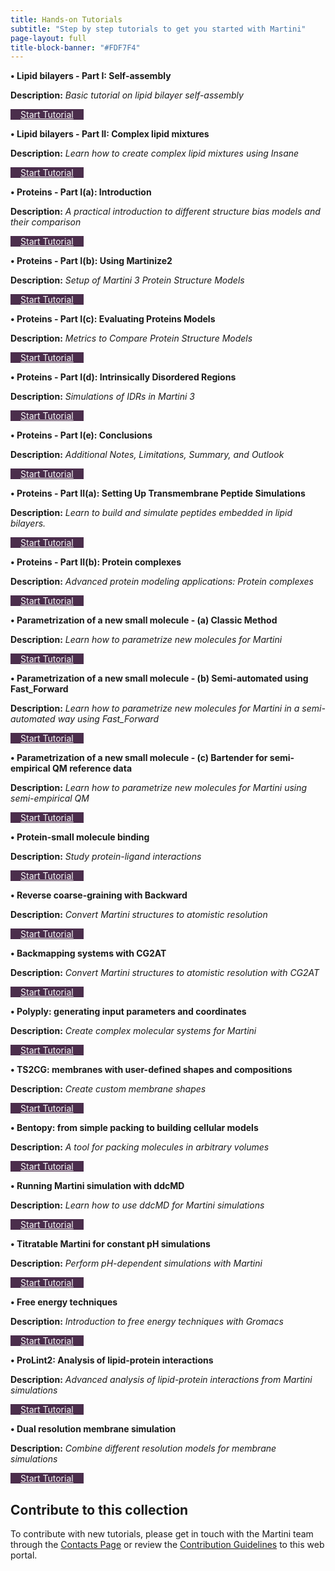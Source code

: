 ```yaml
---
title: Hands-on Tutorials
subtitle: "Step by step tutorials to get you started with Martini"
page-layout: full
title-block-banner: "#FDF7F4"
---
```


```{=HTML}
<head>
  <style>
    :root {
      --primary-color: #4B2E4C; /* Muted, deep eggplant */
      --secondary-color: #A89CB0; /* Muted lavender/gray accent */
      --accent-color: #7A5C85; /* Muted eggplant accent */
      --text-color: #232129; /* Neutral, dark gray for high contrast */
      --light-bg: #f8f9fa;
      --white: #fff;
      --gradient-1: linear-gradient(135deg, #7A5C85, #4B2E4C);
      --gradient-2: linear-gradient(135deg, #4B2E4C, #A89CB0);
      --shadow-sm: 0 2px 4px rgba(0,0,0,0.1);
      --shadow-md: 0 4px 6px rgba(0,0,0,0.1);
      --shadow-lg: 0 10px 15px rgba(0,0,0,0.1);
      --card-height: calc(80vh - 8rem);
      --card-min-height: 420px;
      --card-max-height: 800px;
    }
    .btn-rounded-primary {
        margin-right: 0.5rem;
        padding-left: 1rem;
        padding-right: 1rem;
        background-color: var(--primary-color);
        color: var(--white);
    }
    .btn-rounded-secondary {
        margin-right: 0.5rem;
        padding-left: 1rem;
        padding-right: 1rem;
        background-color: var(--white);
        color: var(--primary-color);
        border: 1px solid var(--primary-color);
    }

    @media (max-width: 754px) {
        /* Make the buttons smaller on mobile */
        .btn-rounded-primary {
            padding-left: 0;
            padding-right: 0;
            font-size: 0.8rem;
            margin-right: 0;
            margin-left: 0;
            margin-bottom: 0.5rem;
            margin-top: 0.5rem;
            text-align: center;
        }
        .btn-rounded-secondary {
            padding-left: 0;
            padding-right: 0;
            font-size: 0.8rem;
            margin-right: 0;
            margin-left: 0;
            margin-bottom: 0.5rem;
            margin-top: 0.5rem;
            /* decrease the width of the buttons */            text-align: center;
        }

        .lecture-item {
            grid-template-columns: 1fr;
        }
    }
  </style>
</head>
```

::: tutorial-grid

::: tutorial-item
**&#x2022;  Lipid bilayers - Part I: Self-assembly**

**Description:** *Basic tutorial on lipid bilayer self-assembly*

::: tutorial-buttons
[Start Tutorial](LipidsI/index.qmd){.btn .btn-primary .btn-rounded-primary}
:::
:::

::: tutorial-item
**&#x2022;  Lipid bilayers - Part II: Complex lipid mixtures**

**Description:** *Learn how to create complex lipid mixtures using Insane*

::: tutorial-buttons
[Start Tutorial](LipidsII/index.qmd){.btn .btn-primary .btn-rounded-primary}
:::
:::

::: tutorial-item
**&#x2022;  Proteins - Part I(a): Introduction**

**Description:** *A practical introduction to different structure bias models and their comparison*

::: tutorial-buttons
[Start Tutorial](ProteinsI/index.qmd){.btn .btn-primary .btn-rounded-primary}
:::
:::

::: tutorial-item
**&#x2022;  Proteins - Part I(b): Using Martinize2**

**Description:** *Setup of Martini 3 Protein Structure Models*

::: tutorial-buttons
[Start Tutorial](ProteinsI/Tut1.qmd){.btn .btn-primary .btn-rounded-primary}
:::
:::

::: tutorial-item
**&#x2022;  Proteins - Part I(c): Evaluating Proteins Models**

**Description:** *Metrics to Compare Protein Structure Models*

::: tutorial-buttons
[Start Tutorial](ProteinsI/Tut2.qmd){.btn .btn-primary .btn-rounded-primary}
:::
:::

::: tutorial-item
**&#x2022;  Proteins - Part I(d): Intrinsically Disordered Regions**

**Description:** *Simulations of IDRs in Martini 3*

::: tutorial-buttons
[Start Tutorial](ProteinsI/Tut3.qmd){.btn .btn-primary .btn-rounded-primary}
:::
:::

::: tutorial-item
**&#x2022;  Proteins - Part I(e): Conclusions**

**Description:** *Additional Notes, Limitations, Summary, and Outlook*

::: tutorial-buttons
[Start Tutorial](ProteinsI/Tut4.qmd){.btn .btn-primary .btn-rounded-primary}
:::
:::

::: tutorial-item
**&#x2022;  Proteins - Part II(a): Setting Up Transmembrane Peptide Simulations**

**Description:** *Learn to build and simulate peptides embedded in lipid bilayers.*

::: tutorial-buttons
[Start Tutorial](ProteinsIIa/index.qmd){.btn .btn-primary .btn-rounded-primary}
:::
:::

::: tutorial-item
**&#x2022;  Proteins - Part II(b): Protein complexes**

**Description:** *Advanced protein modeling applications: Protein complexes*

::: tutorial-buttons
[Start Tutorial](ProteinsIIb/index.qmd){.btn .btn-primary .btn-rounded-primary}
:::
:::

::: tutorial-item
**&#x2022;  Parametrization of a new small molecule - (a) Classic Method**

**Description:** *Learn how to parametrize new molecules for Martini*

::: tutorial-buttons
[Start Tutorial](Small_Molecule_Parametrization/index.qmd){.btn .btn-primary .btn-rounded-primary}
:::
:::

::: tutorial-item
**&#x2022;  Parametrization of a new small molecule - (b) Semi-automated using Fast_Forward**

**Description:** *Learn how to parametrize new molecules for Martini in a semi-automated way using Fast_Forward*

::: tutorial-buttons
[Start Tutorial](Small_Molecule_Parametrization_FastForward/index.qmd){.btn .btn-primary .btn-rounded-primary}
:::
:::

::: tutorial-item
**&#x2022;  Parametrization of a new small molecule - (c) Bartender for semi-empirical QM reference data**

**Description:** *Learn how to parametrize new molecules for Martini using semi-empirical QM*

::: tutorial-buttons
[Start Tutorial](Small_Molecule_Parametrization_Bartender/index.qmd){.btn .btn-primary .btn-rounded-primary}
:::
:::

::: tutorial-item
**&#x2022;  Protein-small molecule binding**

**Description:** *Study protein-ligand interactions*

::: tutorial-buttons
[Start Tutorial](Protein_Ligand_Binding/index.qmd){.btn .btn-primary .btn-rounded-primary}
:::
:::

::: tutorial-item
**&#x2022;  Reverse coarse-graining with Backward**

**Description:** *Convert Martini structures to atomistic resolution*

::: tutorial-buttons
[Start Tutorial](Backward/index.qmd){.btn .btn-primary .btn-rounded-primary}
:::
:::

::: tutorial-item
**&#x2022;  Backmapping systems with CG2AT**

**Description:** *Convert Martini structures to atomistic resolution with CG2AT*

::: tutorial-buttons
[Start Tutorial](cg2at/index.qmd){.btn .btn-primary .btn-rounded-primary}
:::
:::

::: tutorial-item
**&#x2022;  Polyply: generating input parameters and coordinates**

**Description:** *Create complex molecular systems for Martini*

::: tutorial-buttons
[Start Tutorial](Polyply/index.qmd){.btn .btn-primary .btn-rounded-primary}
:::
:::

::: tutorial-item
**&#x2022;  TS2CG: membranes with user-defined shapes and compositions**
    
**Description:** *Create custom membrane shapes*

::: tutorial-buttons
[Start Tutorial](TS2CG/index.qmd){.btn .btn-primary .btn-rounded-primary}
:::
::: 

::: tutorial-item
**&#x2022;  Bentopy: from simple packing to building cellular models**

**Description:** *A tool for packing molecules in arbitrary volumes*

::: tutorial-buttons
[Start Tutorial](Bentopy/index.qmd){.btn .btn-primary .btn-rounded-primary}
:::
:::

::: tutorial-item
**&#x2022;  Running Martini simulation with ddcMD**
    
**Description:** *Learn how to use ddcMD for Martini simulations*

::: tutorial-buttons
[Start Tutorial](ddcMD/index.qmd){.btn .btn-primary .btn-rounded-primary}
:::
:::

::: tutorial-item
**&#x2022;  Titratable Martini for constant pH simulations**

**Description:** *Perform pH-dependent simulations with Martini*

::: tutorial-buttons
[Start Tutorial](Titratable_Martini/index.qmd){.btn .btn-primary .btn-rounded-primary}
:::
:::

::: tutorial-item
**&#x2022;  Free energy techniques**

**Description:** *Introduction to free energy techniques with Gromacs*

::: tutorial-buttons
[Start Tutorial](Free_Energy_Techniques/index.qmd){.btn .btn-primary .btn-rounded-primary}
:::
:::

::: tutorial-item
**&#x2022;  ProLint2: Analysis of lipid-protein interactions**

**Description:** *Advanced analysis of lipid-protein interactions from Martini simulations*

::: tutorial-buttons
[Start Tutorial](ProLint/index.qmd){.btn .btn-primary .btn-rounded-primary}
:::
:::

::: tutorial-item
**&#x2022;  Dual resolution membrane simulation**

**Description:** *Combine different resolution models for membrane simulations*

::: tutorial-buttons
[Start Tutorial](Dual_Resolution_Membrane/index.qmd){.btn .btn-primary .btn-rounded-primary}
:::
:::
:::

::: callout-note
## Contribute to this collection
To contribute with new tutorials, please get in touch with the Martini team through the [Contacts Page](../../contact/index.qmd) or review the [Contribution Guidelines](https://github.com/Martini-Force-Field-Initiative/Martini-Force-Field-Initiative.github.io/blob/main/README.md) to this web portal.
:::
